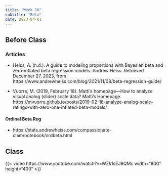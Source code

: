 ```yaml
---
title: "Week 10"
subtitle: "Beta"
date: 2023-04-01
---
```

## Before Class

### Articles

- Heiss, A. (n.d.). A guide to modeling proportions with Bayesian beta and zero-inflated beta regression models. Andrew Heiss. Retrieved December 27, 2023, from https://www.andrewheiss.com/blog/2021/11/08/beta-regression-guide/

- Vuorre, M. (2019, February 18). Matti’s homepage—How to analyze visual analog (slider) scale data? Matti’s Homepage. https://mvuorre.github.io/posts/2019-02-18-analyze-analog-scale-ratings-with-zero-one-inflated-beta-models/

####  Ordinal Beta Reg

- https://stats.andrewheiss.com/compassionate-clam/notebook/ordbeta.html

## Class

 {{< video https://www.youtube.com/watch?v=WZk1sEJ9QMc width="800" height="400" >}}

